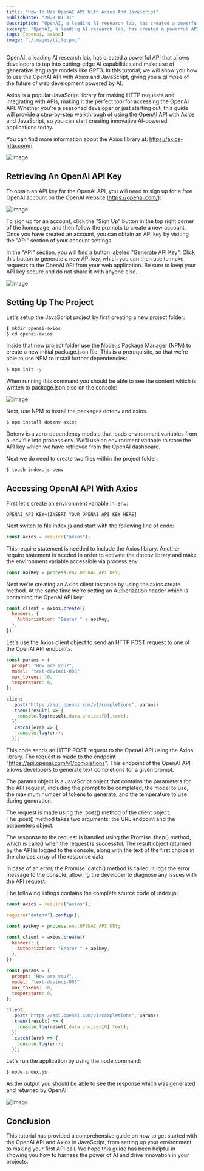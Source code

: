```yaml
---
title: "How To Use OpenAI API With Axios And JavaScript"
publishDate: "2023-01-31"
description: "OpenAI, a leading AI research lab, has created a powerful API that allows developers to tap into cutting-edge AI capabilities and make use of generative language models like GPT3. In this tutorial, we will show you how to use the OpenAI API with Axios and JavaScript, giving you a glimpse of the future of web development powered by AI."
excerpt: "OpenAI, a leading AI research lab, has created a powerful API that allows developers to tap into cutting-edge AI capabilities and make use of generative language models like GPT3. In this tutorial, we will show you how to use the OpenAI API with Axios and JavaScript, giving you a glimpse of the future of web development powered by AI."
tags: [openai, axios]
image: "./images/title.png"
---
```


OpenAI, a leading AI research lab, has created a powerful API that allows developers to tap into cutting-edge AI capabilities and make use of generative language models like GPT3. In this tutorial, we will show you how to use the OpenAI API with Axios and JavaScript, giving you a glimpse of the future of web development powered by AI.

Axios is a popular JavaScript library for making HTTP requests and integrating with APIs, making it the perfect tool for accessing the OpenAI API. Whether you’re a seasoned developer or just starting out, this guide will provide a step-by-step walkthrough of using the OpenAI API with Axios and JavaScript, so you can start creating innovative AI-powered applications today.

You can find more information about the Axios library at: https://axios-http.com/:

![Image](images/10.png)

## Retrieving An OpenAI API Key

To obtain an API key for the OpenAI API, you will need to sign up for a free OpenAI account on the OpenAI website (https://openai.com/):

![Image](images/20.png)

To sign up for an account, click the "Sign Up" button in the top right corner of the homepage, and then follow the prompts to create a new account. Once you have created an account, you can obtain an API key by visiting the "API" section of your account settings.

In the "API" section, you will find a button labeled "Generate API Key". Click this button to generate a new API key, which you can then use to make requests to the OpenAI API from your web application. Be sure to keep your API key secure and do not share it with anyone else.

![Image](images/30.png)

## Setting Up The Project

Let's setup the JavaScript project by first creating a new project folder:

```bash
$ mkdir openai-axios
$ cd openai-axios
```

Inside that new project folder use the Node.js Package Manager (NPM) to create a new initial package.json file. This is a prerequisite, so that we're able to use NPM to install further dependencies:

```bash
$ npm init -y
```

When running this command you should be able to see the content which is written to package.json also on the console:


![Image](images/40.png)

Next, use NPM to install the packages dotenv and axios.

```bash
$ npm install dotenv axios
```

Dotenv is a zero-dependency module that loads environment variables from a .env file into process.env. We'll use an environment variable to store the API key which we have retrieved from the OpenAI dashboard.

Next we do need to create two files within the project folder:

```bash
$ touch index.js .env
```

## Accessing OpenAI API With Axios

First let's create an environment variable in .env:

```
OPENAI_API_KEY=[INSERT YOUR OPENAI API KEY HERE]
```

Next switch to file index.js and start with the following line of code:

```js
const axios = require("axios");
```

This require statement is needed to include the Axios library. Another require statement is needed in order to activate the dotenv library and make the environment variable accessible via process.env.

```js
const apiKey = process.env.OPENAI_API_KEY;
```

Next we're creating an Axios client instance by using the axios.create method. At the same time we're setting an Authorization header which is containing the OpenAI API key:

```js
const client = axios.create({
  headers: {
    Authorization: "Bearer " + apiKey,
  },
});
```

Let's use the Axios client object to send an HTTP POST request to one of the OpenAI API endpoints:

```js
const params = {
  prompt: "How are you?",
  model: "text-davinci-003",
  max_tokens: 10,
  temperature: 0,
};

client
  .post("https://api.openai.com/v1/completions", params)
  .then((result) => {
    console.log(result.data.choices[0].text);
  })
  .catch((err) => {
    console.log(err);
  });
```

This code sends an HTTP POST request to the OpenAI API using the Axios library. The request is made to the endpoint "https://api.openai.com/v1/completions". This endpoint of the OpenAI API allows developers to generate text completions for a given prompt.

The params object is a JavaScript object that contains the parameters for the API request, including the prompt to be completed, the model to use, the maximum number of tokens to generate, and the temperature to use during generation.

The request is made using the .post() method of the client object. The .post() method takes two arguments: the URL endpoint and the parameters object.

The response to the request is handled using the Promise .then() method, which is called when the request is successful. The result object returned by the API is logged to the console, along with the text of the first choice in the choices array of the response data.

In case of an error, the Promise .catch() method is called. It logs the error message to the console, allowing the developer to diagnose any issues with the API request.

The following listings contains the complete source code of index.js:

```js
const axios = require("axios");

require("dotenv").config();

const apiKey = process.env.OPENAI_API_KEY;

const client = axios.create({
  headers: {
    Authorization: "Bearer " + apiKey,
  },
});

const params = {
  prompt: "How are you?",
  model: "text-davinci-003",
  max_tokens: 10,
  temperature: 0,
};

client
  .post("https://api.openai.com/v1/completions", params)
  .then((result) => {
    console.log(result.data.choices[0].text);
  })
  .catch((err) => {
    console.log(err);
  });
```

Let's run the application by using the node command:

```bash
$ node index.js
```

As the output you should be able to see the response which was generated and returned by OpenAI:

![Image](images/50.png)

## Conclusion

This tutorial has provided a comprehensive guide on how to get started with the OpenAI API and Axios in JavaScript, from setting up your environment to making your first API call. We hope this guide has been helpful in showing you how to harness the power of AI and drive innovation in your projects.